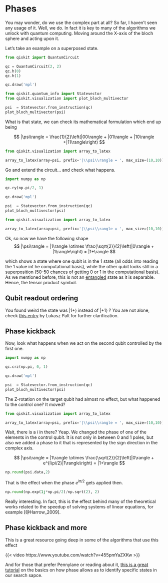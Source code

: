 # Phases {.unnumbered}

You may wonder, do we use the complex part at all? So far, I haven't seen any usage of it. Well, we do. In fact it is key to many of the algorithms we unlock with quantum computing. Moving around the X-axis of the bloch sphere and acting upon it.

Let's take an example on a superposed state.

```python
from qiskit import QuantumCircuit

qc = QuantumCircuit(2, 2)
qc.h(0)
qc.h(1)

qc.draw('mpl')
```

```python
from qiskit.quantum_info import Statevector
from qiskit.visualization import plot_bloch_multivector

psi  = Statevector.from_instruction(qc)
plot_bloch_multivector(psi)
```

What is that state, we can check its mathematical formulation which end up being

$$
|\psi\rangle = \frac{1}{2}\left(|00\rangle + |01\rangle + |10\rangle +|11\rangle\right)
$$

```python
from qiskit.visualization import array_to_latex

array_to_latex(array=psi, prefix='|\\psi\\rangle = ', max_size=(10,10))
```

Go and extend the circuit... and check what happens.
```python
import numpy as np

qc.ry(np.pi/2, 1)

qc.draw('mpl')
```

```python
psi  = Statevector.from_instruction(qc)
plot_bloch_multivector(psi)
```

```python
from qiskit.visualization import array_to_latex

array_to_latex(array=psi, prefix='|\\psi\\rangle = ', max_size=(10,10))
```

Ok, so now we have the following shape
$$
|\psi\rangle = |1\rangle \otimes \frac{\sqrt{2}}{2}\left(|0\rangle + |1\rangle\right) = |1+\rangle
$$

which shows a state where one qubit is in the 1 state (all odds into reading the 1 value int he computational basis), while the other qubit looks still in a superposition (50-50 chances of getting 0 or 1 in the computational basis). As we mentioned before, this is not an [entangled](../gettingstarted/gates.qmd#entanglement) state as it is separable. Hence, the tensor product symbol.

::: {.callout-warning collapse=true}
# Qubit readout ordering
You found weird the state was $|1+\rangle$ instead of $|+1\rangle$ ? You are not alone, check [this entry](https://lukaszpalt.com/behind-the-mystery-of-wrong-qubit-ordering-in-qiskit/) by Lukasz Palt for further clarification.
:::

## Phase kickback

Now, look what happens when we act on the second qubit controlled by the first one.

```python
import numpy as np

qc.crz(np.pi, 0, 1)

qc.draw('mpl')
```

```python
psi  = Statevector.from_instruction(qc)
plot_bloch_multivector(psi)
```

The Z-rotation on the target qubit had almost no effect, but what happened to the control one? It moved?

```python
from qiskit.visualization import array_to_latex

array_to_latex(array=psi, prefix='|\\psi\\rangle = ', max_size=(10,10))
```

Wait, there is a $i$ in there? Yeap. We changed the phase of one of the elements in the control qubit. It is not only in between 0 and 1 poles, but also we added a phase to it that is represented by the sign direction in the complex axis.

$$
|\psi\rangle = |1\rangle \otimes \frac{\sqrt{2}}{2}\left(|0\rangle + e^{i\pi/2}|1\rangle\right) = |1+\rangle
$$

```python
np.round(psi.data,2)
```

That is the effect when the phase $e^{i\pi/2}$ gets applied then.

```python

np.round(np.exp(1j*np.pi/2)/np.sqrt(2), 2)
```

Really interesting. In fact, this is the effect behind many of the theoretical works related to the speedup of solving systems of linear equations, for example [@Harrow_2009].

::: {.callout-tip collapse=true}
# Phase kickback and more

This is a great resource going deep in some of the algorithms that use this effect

{{< video https://www.youtube.com/watch?v=455pmYaZXKw >}}

And for those that prefer Pennylane or reading about it, [this is a great tutorial](https://pennylane.ai/qml/demos/tutorial_phase_kickback) on the basics on how phase allows as to identify specific states in our search sapce.
:::